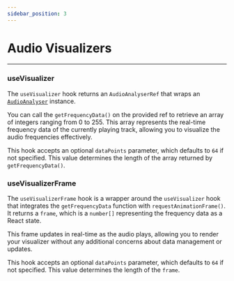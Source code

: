 ```yaml
---
sidebar_position: 3
---
```



# Audio Visualizers

---

### useVisualizer

The `useVisualizer` hook returns an `AudioAnalyserRef` that wraps an [`AudioAnalyser`](/docs/api#audio-analyser) instance.

You can call the `getFrequencyData()` on the provided ref to retrieve an array of integers ranging from 0 to 255.
This array represents the real-time frequency data of the currently playing track, allowing you to visualize the audio frequencies effectively.

This hook accepts an optional `dataPoints` parameter, which defaults to `64` if not specified. This value determines the length of the array returned by `getFrequencyData()`.

<Visualizer />

### useVisualizerFrame

The `useVisualizerFrame` hook is a wrapper around the `useVisualizer` hook that integrates the `getFrequencyData` function with `requestAnimationFrame()`.
It returns a `frame`, which is a `number[]` representing the frequency data as a React state.

This frame updates in real-time as the audio plays, allowing you to render your visualizer without any additional concerns about data management or updates.

This hook accepts an optional `dataPoints` parameter, which defaults to `64` if not specified. This value determines the length of the `frame`.

<VisualizerFrame />
